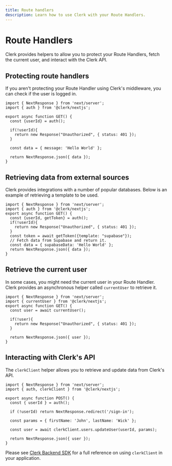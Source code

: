 ```yaml
---
title: Route handlers
description: Learn how to use Clerk with your Route Handlers.
---
```

# Route Handlers

Clerk provides helpers to allow you to protect your Route Handlers, fetch the current user, and interact with the Clerk API.

## Protecting route handlers

If you aren't protecting your Route Handler using Clerk's middleware, you can check if the user is logged in.

```tsx filename="app/page.[jsx/tsx]"
import { NextResponse } from 'next/server';
import { auth } from '@clerk/nextjs';

export async function GET() {
  const {userId} = auth();

  if(!userId){
    return new Response("Unauthorized", { status: 401 });
  }

  const data = { message: 'Hello World' };

  return NextResponse.json({ data });
}
```

## Retrieving data from external sources

Clerk provides integrations with a number of popular databases. Below is an example of retrieving a template to be used.

```tsx filename="app/page.[jsx/tsx]"
import { NextResponse } from 'next/server';
import { auth } from '@clerk/nextjs';
export async function GET() {
  const {userId, getToken} = auth();
  if(!userId){
    return new Response("Unauthorized", { status: 401 });
  }
  const token = await getToken({template: "supabase"});
  // Fetch data from Supabase and return it.
  const data = { supabaseData: 'Hello World' };
  return NextResponse.json({ data });
}
```

## Retrieve the current user

In some cases, you might need the current user in your Route Handler. Clerk provides an asynchronous helper called `currentUser` to retrieve it.

```tsx filename="app/page.[jsx/tsx]"
import { NextResponse } from 'next/server';
import { currentUser } from '@clerk/nextjs';
export async function GET() {
  const user = await currentUser();

  if(!user){
    return new Response("Unauthorized", { status: 401 });
  }

  return NextResponse.json({ user });
}
```

## Interacting with Clerk's API

The `clerkClient` helper allows you to retrieve and update data from Clerk's API. 

```tsx filename="app/page.[jsx/tsx]"
import { NextResponse } from 'next/server';
import { auth, clerkClient } from '@clerk/nextjs';

export async function POST() {
  const { userId } = auth();

  if (!userId) return NextResponse.redirect('/sign-in');
  
  const params = { firstName: 'John', lastName: 'Wick' };

  const user = await clerkClient.users.updateUser(userId, params);

  return NextResponse.json({ user });
}

```

<Callout type="info">

Please see [Clerk Backend SDK](/docs/references/backend/overview) for a full reference on using `clerkClient` in your application.

</Callout>
